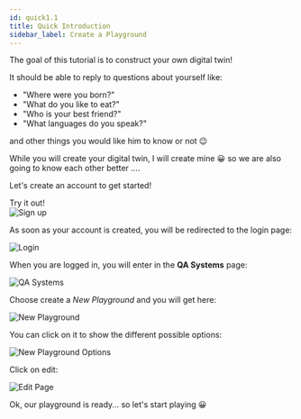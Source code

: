 ```yaml
---
id: quick1.1
title: Quick Introduction
sidebar_label: Create a Playground
---
```




The goal of this tutorial is to construct your own digital twin!

It should be able to reply to questions about yourself like: 
* "Where were you born?"
* "What do you like to eat?"
* "Who is your best friend?"
* "What languages do you speak?"

and other things you would like him to know or not 😉

While you will create your digital twin, I will create mine 😀 so we are also going to know each other better ....

Let's create an account to get started!

<div style={{ display: 'flex', justifyContent: 'center', marginBottom: '20px' }}>
    <Link
        to='https://app.qanswer.ai'
        className="button button--primary button--lg"
    >
        Try it out!
    </Link>
</div>

<Image src='/img/newUI/register.png' alt='Sign up'/>

As soon as your account is created, you will be redirected to the login page:

<Image src='/img/newUI/login.png' alt='Login'/>

When you are logged in, you will enter in the <b>QA Systems</b> page:

<Image src='/img/newUI/qa-systems-empty.png' alt='QA Systems'/>
 

Choose create a <i> New Playground</i> and you will get here:

<Image src='/img/newUI/new-playground.png' alt='New Playground'/>

You can click on it to show the different possible options:

<Image src='/img/newUI/playground-show-edit-button.png' alt='New Playground Options'/>

Click on edit:

<Image src='/img/newUI/edit-page.png' alt='Edit Page'/>


Ok, our playground is ready... so let's start playing 😀
